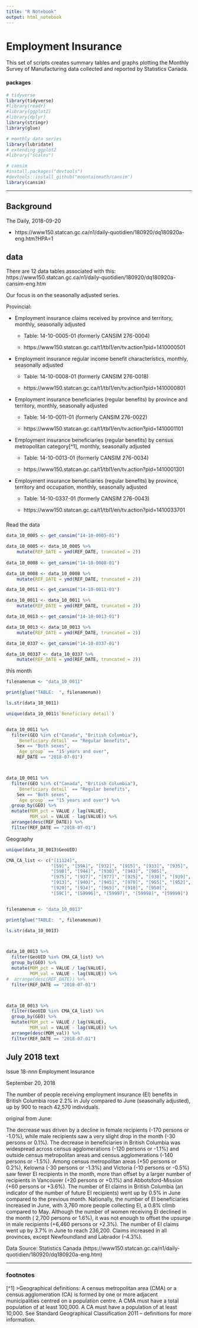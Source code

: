 ```yaml
---
title: "R Notebook"
output: html_notebook
---
```


# Employment Insurance


This set of scripts creates summary tables and graphs plotting the Monthly Survey of Manufacturing data collected and reported by Statistics Canada.

#### packages

```r

# tidyverse
library(tidyverse)
#library(readr)
#library(ggplot2) 
#library(dplyr)
library(stringr)
library(glue)

# monthly data series
library(lubridate)
# extending ggplot2
#library("scales")

# cansim
#install.packages("devtools")
#devtools::install_github("mountainmath/cansim")
library(cansim)

```

---

## Background

The Daily, 2018-09-20

* https://www150.statcan.gc.ca/n1/daily-quotidien/180920/dq180920a-eng.htm?HPA=1 



## data

There are 12 data tables associated with this:
https://www150.statcan.gc.ca/n1/daily-quotidien/180920/dq180920a-cansim-eng.htm


Our focus is on the seasonally adjusted series.



Provincial:

* Employment insurance claims received by province and territory, monthly, seasonally adjusted

  - Table: 14-10-0005-01 (formerly CANSIM  276-0004)
  
  - https://www150.statcan.gc.ca/t1/tbl1/en/tv.action?pid=1410000501 

* Employment insurance regular income benefit characteristics, monthly, seasonally adjusted

  - Table: 14-10-0008-01 (formerly CANSIM  276-0018)
  
  - https://www150.statcan.gc.ca/t1/tbl1/en/tv.action?pid=1410000801
  
* Employment insurance beneficiaries (regular benefits) by province and territory, monthly, seasonally adjusted

  - Table: 14-10-0011-01 (formerly CANSIM  276-0022)

  - https://www150.statcan.gc.ca/t1/tbl1/en/tv.action?pid=1410001101
  
* Employment insurance beneficiaries (regular benefits) by census metropolitan category[^1], monthly, seasonally adjusted

  - Table: 14-10-0013-01 (formerly CANSIM  276-0034)

  - https://www150.statcan.gc.ca/t1/tbl1/en/tv.action?pid=1410001301
  
  
* Employment insurance beneficiaries (regular benefits) by province, territory and occupation, monthly, seasonally adjusted

  - Table: 14-10-0337-01 (formerly CANSIM  276-0043)

  - https://www150.statcan.gc.ca/t1/tbl1/en/tv.action?pid=1410033701
  


###

Read the data


```r

data_10_0005 <- get_cansim("14-10-0005-01")

data_10_0005 <- data_10_0005 %>%
    mutate(REF_DATE = ymd(REF_DATE, truncated = 2)) 
  
data_10_0008 <- get_cansim("14-10-0008-01")

data_10_0008 <- data_10_0008 %>%
    mutate(REF_DATE = ymd(REF_DATE, truncated = 2)) 

data_10_0011 <- get_cansim("14-10-0011-01")

data_10_0011 <- data_10_0011 %>%
    mutate(REF_DATE = ymd(REF_DATE, truncated = 2)) 

data_10_0013 <- get_cansim("14-10-0013-01")

data_10_0013 <- data_10_0013 %>%
    mutate(REF_DATE = ymd(REF_DATE, truncated = 2)) 

data_10_0337 <- get_cansim("14-10-0337-01")

data_10_00337 <- data_10_0337 %>%
    mutate(REF_DATE = ymd(REF_DATE, truncated = 2)) 

```



this month

```r

filenamenum <- "data_10_0011"

print(glue("TABLE:  ", filenamenum))

ls.str(data_10_0011)

unique(data_10_0011$`Beneficiary detail`)


data_10_0011 %>%
  filter(GEO %in% c("Canada", "British Columbia"),
    `Beneficiary detail` == "Regular benefits",
    Sex == "Both sexes",
    `Age group` == "15 years and over",
    REF_DATE == "2018-07-01")



data_10_0011 %>%
  filter(GEO %in% c("Canada", "British Columbia"),
    `Beneficiary detail` == "Regular benefits",
    Sex == "Both sexes",
    `Age group` == "15 years and over") %>%
  group_by(GEO) %>%
  mutate(MOM_pct = VALUE / lag(VALUE),
         MOM_val = VALUE - lag(VALUE)) %>%
  arrange(desc(REF_DATE)) %>%
  filter(REF_DATE == "2018-07-01")

```



Geography


```r


unique(data_10_0013$GeoUID)

CMA_CA_list <- c("[11124]",
                 "[59]", "[59A]", "[932]", "[915]", "[933]", "[935]", 
                 "[59B]", "[944]", "[930]", "[943]", "[905]", 
                 "[975]", "[937]", "[977]", "[925]", "[938]", "[939]", 
                 "[913]", "[940]", "[945]", "[970]", "[955]", "[952]", 
                 "[920]", "[934]", "[965]", "[918]", "[950]", 
                 "[59C]", "[59996]", "[59997]", "[59998]", "[59999]")


filenamenum <- "data_10_0013"

print(glue("TABLE:  ", filenamenum))

ls.str(data_10_0013)



data_10_0013 %>%
  filter(GeoUID %in% CMA_CA_list) %>%
  group_by(GEO) %>%
  mutate(MOM_pct = VALUE / lag(VALUE),
         MOM_val = VALUE - lag(VALUE)) %>%
#  arrange(desc(REF_DATE)) %>%
  filter(REF_DATE == "2018-07-01")



data_10_0013 %>%
  filter(GeoUID %in% CMA_CA_list) %>%
  group_by(GEO) %>%
  mutate(MOM_pct = VALUE / lag(VALUE),
         MOM_val = VALUE - lag(VALUE)) %>%
  arrange(desc(MOM_val)) %>%
  filter(REF_DATE == "2018-07-01")

```



## July 2018 text

Issue 18-nnn Employment Insurance

September 20, 2018

The number of people receiving employment insurance (EI) benefits in British Columbia rose 2.2% in July compared to June (seasonally adjusted), up by 900 to reach 42,570 individuals. 




original from  June:


The decrease was driven by a decline in female recipients (-170 persons or -1.0%), while male recipients saw a very slight drop in the month (-30 persons or  0.1%).
The decrease in beneficiaries in British Columbia was widespread across census agglomerations (-120 persons or -1.1%) and outside census metropolitan areas and census agglomerations (-140 persons or -1.5%). Among census metropolitan areas (+50 persons or 0.2%), Kelowna (-30 persons or -1.3%) and Victoria (-10 persons or -0.5%) saw fewer EI recipients in the month, more than offset by a larger number of recipients in Vancouver (+20 persons or +0.1%) and Abbotsford-Mission (+60 persons or +3.6%).
The number of EI claims in British Columbia (an indicator of the number of future EI recipients) went up by 0.5% in June compared to the previous month.
Nationally, the number of EI beneficiaries increased in June, with 3,760 more people collecting EI, a 0.8% climb compared to May. Although the number of women receiving EI declined in the month ( 2,700 persons or  1.6%), it was not enough to offset the upsurge in male recipients (+6,460 persons or +2.3%). The number of EI claims went up by 3.7% in June to reach 236,200. Claims increased in all provinces, except Newfoundland and Labrador (-4.3%).

Data Source: Statistics Canada (https://www150.statcan.gc.ca/n1/daily-quotidien/180920/dq180920a-eng.htm)




***

### footnotes

[^1]
>Geographical definitions: A census metropolitan area (CMA) or a census agglomeration (CA) is formed by one or more adjacent municipalities centred on a population centre. A CMA must have a total population of at least 100,000. A CA must have a population of at least 10,000. See Standard Geographical Classification 2011 – definitions for more information.
